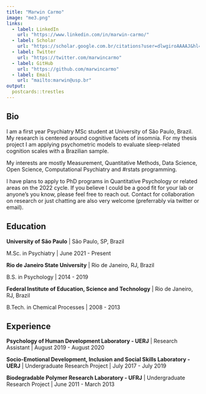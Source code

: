 ```yaml
---
title: "Marwin Carmo"
image: "me3.png"
links:
  - label: LinkedIn
    url: "https://www.linkedin.com/in/marwin-carmo/"
  - label: Scholar
    url: "https://scholar.google.com.br/citations?user=dlwgiroAAAAJ&hl=pt-BR"
  - label: Twitter
    url: "https://twitter.com/marwincarmo"
  - label: GitHub
    url: "https://github.com/marwincarmo"
  - label: Email
    url: "mailto:marwin@usp.br"
output:
  postcards::trestles
---
```


## Bio

I am a first year Psychiatry MSc student at University of São Paulo, Brazil. My research is centered around cognitive facets of insomnia. For my thesis project I am applying psychometric models to evaluate sleep-related cognition scales with a Brazilian sample.

My interests are mostly Measurement, Quantitative Methods, Data Science, Open Science, Computational Psychiatry and #rstats programming.

I have plans to apply to PhD programs in Quantitative Psychology or related areas on the 2022 cycle. If you believe I could be a good fit for your lab or anyone's you know, please feel free to reach out. Contact for collaboration on research or just chatting are also very welcome (preferrably via twitter or email).

## Education

**University of São Paulo** | São Paulo, SP, Brazil

M.Sc. in Psychiatry | June 2021 - Present

**Rio de Janeiro State University** | Rio de Janeiro, RJ, Brazil

B.S. in Psychology | 2014 - 2019

**Federal Institute of Education, Science and Technology** | Rio de Janeiro, RJ, Brazil

B.Tech. in Chemical Processes | 2008 - 2013

## Experience

**Psychology of Human Development Laboratory - UERJ** | Research Assistant | August 2019 - August 2020

**Socio-Emotional Development, Inclusion and Social Skills Laboratory - UERJ** | Undergraduate Research Project | July 2017 - July 2019

**Biodegradable Polymer Research Laboratory - UFRJ** | Undergraduate Research Project | June 2011 - March 2013
